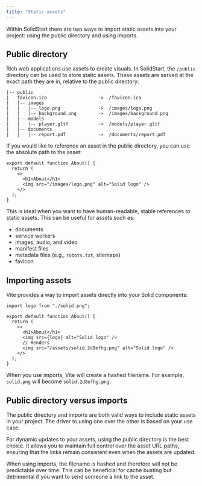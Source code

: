 ```yaml
---
title: "Static assets"
---
```


Within SolidStart there are two ways to import static assets into your project: using the public directory and using imports.

## Public directory

Rich web applications use assets to create visuals. 
In SolidStart, the `/public` directory can be used to store static assets.
These assets are served at the exact path they are in, relative to the public directory:

```
|-- public
|   favicon.ico                   ->  /favicon.ico
|   |-- images
|   |   |-- logo.png              ->  /images/logo.png
|   |   |-- background.png        ->  /images/background.png
|   |-- models
|   |   |-- player.gltf           ->  /models/player.gltf
|   |-- documents
|   |   |-- report.pdf            ->  /documents/report.pdf
```

If you would like to reference an asset in the public directory, you can use the absolute path to the asset:

```tsx { 5 }
export default function About() {
  return (
    <>
      <h1>About</h1>
      <img src="/images/logo.png" alt="Solid logo" />
    </>
  );
}
```

This is ideal when you want to have human-readable, stable references to static assets.
This can be useful for assets such as:
- documents
- service workers
- images, audio, and video
- manifest files
- metadata files (e.g., `robots.txt`, sitemaps)
- favicon

## Importing assets

Vite provides a way to import assets directly into your Solid components:

```tsx
import logo from "./solid.png";

export default function About() {
  return (
    <>
      <h1>About</h1>
      <img src={logo} alt="Solid logo" />
      // Renders
      <img src="/assets/solid.2d8efhg.png" alt="Solid logo" />
    </>
  );
}
```

When you use imports, Vite will create a hashed filename. 
For example, `solid.png` will become `solid.2d8efhg.png`.

## Public directory versus imports

The public directory and imports are both valid ways to include static assets in your project.
The driver to using one over the other is based on your use case.


For dynamic updates to your assets, using the public directory is the best choice. 
It allows you to maintain full control over the asset URL paths, ensuring that the links remain consistent even when the assets are updated.

When using imports, the filename is hashed and therefore will not be predictable over time. 
This can be beneficial for cache busting but detrimental if you want to send someone a link to the asset.